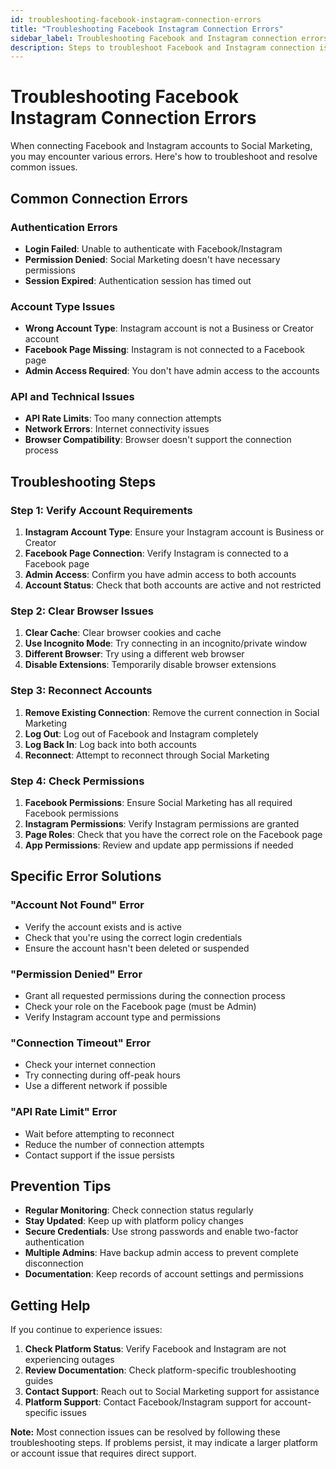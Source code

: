```yaml
---
id: troubleshooting-facebook-instagram-connection-errors
title: "Troubleshooting Facebook Instagram Connection Errors"
sidebar_label: Troubleshooting Facebook and Instagram connection errors
description: Steps to troubleshoot Facebook and Instagram connection issues in Social Marketing
---
```


# Troubleshooting Facebook Instagram Connection Errors

When connecting Facebook and Instagram accounts to Social Marketing, you may encounter various errors. Here's how to troubleshoot and resolve common issues.

## Common Connection Errors

### Authentication Errors
- **Login Failed**: Unable to authenticate with Facebook/Instagram
- **Permission Denied**: Social Marketing doesn't have necessary permissions
- **Session Expired**: Authentication session has timed out

### Account Type Issues
- **Wrong Account Type**: Instagram account is not a Business or Creator account
- **Facebook Page Missing**: Instagram is not connected to a Facebook page
- **Admin Access Required**: You don't have admin access to the accounts

### API and Technical Issues
- **API Rate Limits**: Too many connection attempts
- **Network Errors**: Internet connectivity issues
- **Browser Compatibility**: Browser doesn't support the connection process

## Troubleshooting Steps

### Step 1: Verify Account Requirements
1. **Instagram Account Type**: Ensure your Instagram account is Business or Creator
2. **Facebook Page Connection**: Verify Instagram is connected to a Facebook page
3. **Admin Access**: Confirm you have admin access to both accounts
4. **Account Status**: Check that both accounts are active and not restricted

### Step 2: Clear Browser Issues
1. **Clear Cache**: Clear browser cookies and cache
2. **Use Incognito Mode**: Try connecting in an incognito/private window
3. **Different Browser**: Try using a different web browser
4. **Disable Extensions**: Temporarily disable browser extensions

### Step 3: Reconnect Accounts
1. **Remove Existing Connection**: Remove the current connection in Social Marketing
2. **Log Out**: Log out of Facebook and Instagram completely
3. **Log Back In**: Log back into both accounts
4. **Reconnect**: Attempt to reconnect through Social Marketing

### Step 4: Check Permissions
1. **Facebook Permissions**: Ensure Social Marketing has all required Facebook permissions
2. **Instagram Permissions**: Verify Instagram permissions are granted
3. **Page Roles**: Check that you have the correct role on the Facebook page
4. **App Permissions**: Review and update app permissions if needed

## Specific Error Solutions

### "Account Not Found" Error
- Verify the account exists and is active
- Check that you're using the correct login credentials
- Ensure the account hasn't been deleted or suspended

### "Permission Denied" Error
- Grant all requested permissions during the connection process
- Check your role on the Facebook page (must be Admin)
- Verify Instagram account type and permissions

### "Connection Timeout" Error
- Check your internet connection
- Try connecting during off-peak hours
- Use a different network if possible

### "API Rate Limit" Error
- Wait before attempting to reconnect
- Reduce the number of connection attempts
- Contact support if the issue persists

## Prevention Tips

- **Regular Monitoring**: Check connection status regularly
- **Stay Updated**: Keep up with platform policy changes
- **Secure Credentials**: Use strong passwords and enable two-factor authentication
- **Multiple Admins**: Have backup admin access to prevent complete disconnection
- **Documentation**: Keep records of account settings and permissions

## Getting Help

If you continue to experience issues:

1. **Check Platform Status**: Verify Facebook and Instagram are not experiencing outages
2. **Review Documentation**: Check platform-specific troubleshooting guides
3. **Contact Support**: Reach out to Social Marketing support for assistance
4. **Platform Support**: Contact Facebook/Instagram support for account-specific issues

**Note:** Most connection issues can be resolved by following these troubleshooting steps. If problems persist, it may indicate a larger platform or account issue that requires direct support.